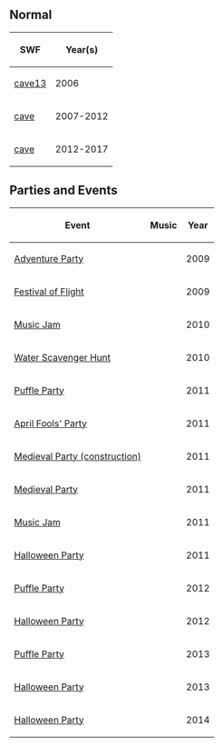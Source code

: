 {{CPW|Cave}}

==Normal==
<center>
{|class="wikitable" border="1"
!SWF!!Year(s)
|-
|[[Media:ArtworkRoomsCave13.swf|cave13]]||2006
|-
|[[Media:RoomsCave.swf|cave]]||2007-2012
|-
|[[Media:RoomsCave 2.swf|cave]]||2012-2017
|}
</center>

==Parties and Events==
<center>
{|class="wikitable" border="1"
!Event
!Music
!Year
|-
|[[Media:RoomsCave-AdventureParty2009.swf|Adventure Party]]||{{n/a}}||2009
|-
|[[Media:FestivalOfFlightCave.swf|Festival of Flight]]||{{n/a}}||2009
|-
|[[Media:RoomsCave-MusicJam2010.swf|Music Jam]]||{{n/a}}||2010
|-
|[[Media:WaterHuntCave.swf|Water Scavenger Hunt]]||{{n/a}}||2010
|-
|[[Media:PuffleParty2011Cave.swf|Puffle Party]]||{{n/a}}||2011
|-
|[[Media:AprilFools'Party2011Cave.swf|April Fools' Party]]||{{n/a}}||2011
|-
|[[Media:MedievalParty2011ConstCave.swf|Medieval Party (construction)]]||{{n/a}}||2011
|-
|[[Media:MedievalParty2011Cave.swf|Medieval Party]]||{{n/a}}||2011
|-
|[[Media:MusicJam2011Cave.swf|Music Jam]]||{{n/a}}||2011
|-
|[[Media:HalloweenParty2011Cave.swf|Halloween Party]]||{{n/a}}||2011
|-
|[[Media:PuffleParty2012Cave.swf|Puffle Party]]||{{n/a}}||2012
|-
|[[Media:HalloweenParty2012Cave.swf|Halloween Party]]||{{n/a}}||2012
|-
|[[Media:RoomsCave-PuffleParty2013.swf|Puffle Party]]||{{n/a}}||2013
|-
|[[Media:RoomsCave-HalloweenParty2013.swf|Halloween Party]]||{{n/a}}||2013
|-
|[[Media:RoomsCave-HalloweenParty2014.swf|Halloween Party]]||{{n/a}}||2014
|}
</center>

{{Places}}